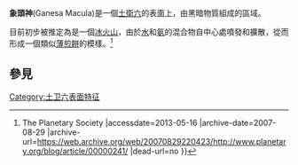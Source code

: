 {{Infobox feature on Titan
|name=Ganesa Macula
|image=[[Image:Ganesa_Macula.jpg|250px]]
|caption=由[[卡西尼－惠更斯號|卡西尼－惠更斯號]][[合成孔徑雷達|合成孔徑雷達]]所拍攝的象頭神
|type=暗斑
|latitude=50
|N_or_S=N
|longitude=87.3
|E_or_W=W
|diameter=
|eponym=[[象頭神|象頭神]]
}}

'''象頭神'''(Ganesa Macula)是一個[[土衛六|土衛六]]的表面上，由黑暗物質組成的區域。

目前初步被推定為是一個[[冰火山|冰火山]]，由於[[水|水]]和[[氨|氨]]的混合物自中心處噴發和擴散，從而形成一個類似[[薄煎餅|薄煎餅]]的模樣。<ref>{{Cite web |url=http://www.planetary.org/blog/article/00000241/ |title=DPS: Day 4: Titan's surface - The Planetary Society Blog {{!}} The Planetary Society<!-- Bot generated title --> |accessdate=2013-05-16 |archive-date=2007-08-29 |archive-url=https://web.archive.org/web/20070829220423/http://www.planetary.org/blog/article/00000241/ |dead-url=no }}</ref>

==參見==
{{reflist}}

{{coord|50|N|87.3|W|globe:titan|display=title}}

[[Category:土卫六表面特征|Category:土卫六表面特征]]
